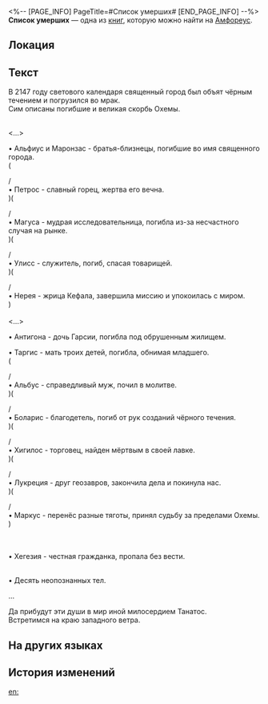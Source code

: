 <%-- [PAGE_INFO]
PageTitle=#Список умерших#
[END_PAGE_INFO] --%>
{{Дополнить}}
{{Книга Инфобокс
|id           = 546
|Название     = 
|Изображение  = Предмет Список умерших.png
|Мир          = Амфореус
|Томов        = 1
|Автор        = <!--нужно добавить-->
|Описание     = Реестр почивших. С наступлением эры воскресающей земли кому-то придётся его завершить.
|Том1         = {{tx}}
|Источник1    = {{tx|Отсутствует источник}}
|Персонажи    = 
|Фракции      = 
}}
'''Список умерших''' — одна из [[Книги|книг]], которую можно найти на [[Амфореус]].

==Локация==
{{Отметка карты|<!--название карты-->|<!--id отметки-->}}

==Текст==
В 2147 году светового календаря священный город был объят чёрным течением и погрузился во мрак.<br />
Сим описаны погибшие и великая скорбь Охемы.

'''{{Размер|28|Павшие солдаты, жрецы и учёные}}'''<br /><...>

• Альфиус и Маронзас - братья-близнецы, погибшие во имя священного города.<br />
(

/<br />
• Петрос - славный горец, жертва его вечна.<br />
)(

/<br />
• Магуса - мудрая исследовательница, погибла из-за несчастного случая на рынке.<br />
)(

/<br />
• Улисс - служитель, погиб, спасая товарищей.<br />
)(

/<br />
• Нерея - жрица Кефала, завершила миссию и упокоилась с миром.<br />
)<br />'''{{Размер|28|Павшие граждане}}'''<br /><...>

• Антигона - дочь Гарсии, погибла под обрушенным жилищем.

• Таргис - мать троих детей, погибла, обнимая младшего.<br />
(

/<br />
• Альбус - справедливый муж, почил в молитве.<br />
)(

/<br />
• Боларис - благодетель, погиб от рук созданий чёрного течения.<br />
)(

/<br />
• Хигилос - торговец, найден мёртвым в своей лавке.<br />
)(

/<br />
• Лукреция - друг геозавров, закончила дела и покинула нас.<br />
)(

/<br />
• Маркус - перенёс разные тяготы, принял судьбу за пределами Охемы.<br />
)


<br />'''{{Размер|28|Пропавшие без вести}}'''<br />
• Хегезия - честная гражданка, пропала без вести.

'''{{Размер|28|Прочее}}'''<br />
• Десять неопознанных тел.

...

Да прибудут эти души в мир иной милосердием Танатос.<br />
Встретимся на краю западного ветра.

==На других языках==
{{На других языках
|en   = Record of the Departed
|zhs  = 逝者录
|zht  = 逝者錄
|ja   = 故人名簿
|ko   = 망자록
|es   = Registro de los fallecidos
|fr   = Registre des disparus
|ru   = Список умерших
|th   = บันทึกผู้วายชนม์
|vi   = Ghi Chép Về Người Đã Khuất
|de   = Aufzeichnung der Verstorbenen
|id   = Daftar Orang yang Meninggal
|pt   = Registro dos Mortos
}}

==История изменений==
{{История изменений|3.5}}

[[en:]]